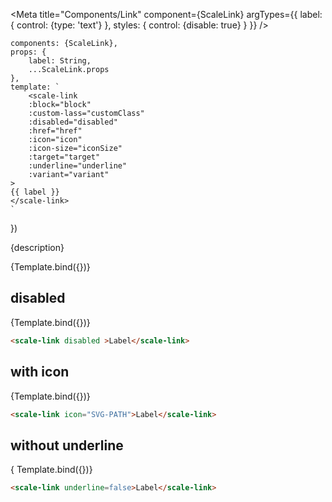 
<Meta
    title="Components/Link"
    component={ScaleLink}
    argTypes={{
        label: {
            control: {type: 'text'}
        },
        styles: {
            control: {disable: true}
        }
    }}
/>

    components: {ScaleLink},
    props: {
        label: String,
        ...ScaleLink.props
    },
    template: `
        <scale-link
        :block="block"
        :custom-lass="customClass"
        :disabled="disabled"
        :href="href"
        :icon="icon"
        :icon-size="iconSize"
        :target="target"
        :underline="underline"
        :variant="variant"
    >
    {{ label }}
    </scale-link>
    `
})

<Description>{description}</Description>

<Preview>
    <Story
        name="Standard"
        args={{
            label: 'A link'
        }}>
        {Template.bind({})}
    </Story>
</Preview>

## disabled

<Preview>
    <Story
        name="Disabled"
        args={{
            label: 'A link, disabled',
            disabled: true
        }}
    >
    {Template.bind({})}
    </Story>
</Preview>

```html
<scale-link disabled >Label</scale-link>
```


## with icon

<Preview>
    <Story 
        name="With Icon"
        args={{
            label: 'A link, with an icon',
            icon: ICON
        }}>
        {Template.bind({})}
    </Story>
</Preview>

```html
<scale-link icon="SVG-PATH">Label</scale-link>
```

## without underline

<Preview>
    <Story
        name="Without underline"
        args={{
            label: 'A link without underline',
            underline: false
        }}>
        { Template.bind({})}
    </Story>
</Preview>

```html
<scale-link underline=false>Label</scale-link>
```